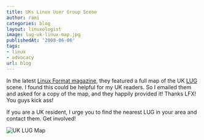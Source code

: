 ```yaml
---
title: UKs Linux User Group Scene
author: rami
categories: blog
layout: linuxologist
image: lug-uk-linux-map.jpg
publishedAt: '2008-06-06'
tags:
- linux
- advocacy
url: blog
---
```


In the latest [Linux Format magazine](http://www.linuxformat.co.uk/), they featured a full map of the UK [LUG](http://en.wikipedia.org/wiki/Linux_User_Group) scene. I found this could be helpful for my UK readers. So I emailed them and asked for a copy of the map, and they happily provided it! Thanks LFX! You guys kick ass!

If you are a UK resident, I urge you to find the nearest LUG in your area and contact them. Get involved! 

![UK LUG Map](/assets/images/content/blog/lug-uk-linux-map.jpg)
